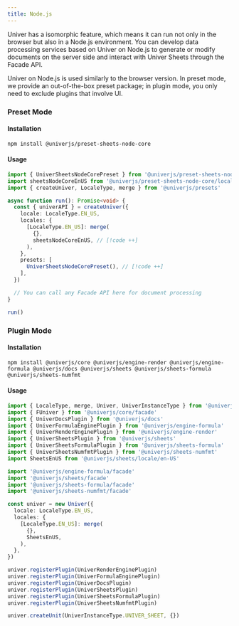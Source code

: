 ```yaml
---
title: Node.js
---
```


Univer has a isomorphic feature, which means it can run not only in the browser but also in a Node.js environment. You can develop data processing services based on Univer on Node.js to generate or modify documents on the server side and interact with Univer Sheets through the Facade API.

<PlaygroundFrame lang="en-US" slug="sheets/node-via-plugin" clickToShow />

Univer on Node.js is used similarly to the browser version. In preset mode, we provide an out-of-the-box preset package; in plugin mode, you only need to exclude plugins that involve UI.

### Preset Mode

#### Installation

```package-install
npm install @univerjs/preset-sheets-node-core
```

#### Usage

```typescript
import { UniverSheetsNodeCorePreset } from '@univerjs/preset-sheets-node-core' // [!code ++]
import sheetsNodeCoreEnUS from '@univerjs/preset-sheets-node-core/locales/en-US' // [!code ++]
import { createUniver, LocaleType, merge } from '@univerjs/presets'

async function run(): Promise<void> {
  const { univerAPI } = createUniver({
    locale: LocaleType.EN_US,
    locales: {
      [LocaleType.EN_US]: merge(
        {},
        sheetsNodeCoreEnUS, // [!code ++]
      ),
    },
    presets: [
      UniverSheetsNodeCorePreset(), // [!code ++]
    ],
  })

  // You can call any Facade API here for document processing
}

run()
```

### Plugin Mode

#### Installation

```package-install
npm install @univerjs/core @univerjs/engine-render @univerjs/engine-formula @univerjs/docs @univerjs/sheets @univerjs/sheets-formula @univerjs/sheets-numfmt
```

#### Usage

```typescript
import { LocaleType, merge, Univer, UniverInstanceType } from '@univerjs/core'
import { FUniver } from '@univerjs/core/facade'
import { UniverDocsPlugin } from '@univerjs/docs'
import { UniverFormulaEnginePlugin } from '@univerjs/engine-formula'
import { UniverRenderEnginePlugin } from '@univerjs/engine-render'
import { UniverSheetsPlugin } from '@univerjs/sheets'
import { UniverSheetsFormulaPlugin } from '@univerjs/sheets-formula'
import { UniverSheetsNumfmtPlugin } from '@univerjs/sheets-numfmt'
import SheetsEnUS from '@univerjs/sheets/locale/en-US'

import '@univerjs/engine-formula/facade'
import '@univerjs/sheets/facade'
import '@univerjs/sheets-formula/facade'
import '@univerjs/sheets-numfmt/facade'

const univer = new Univer({
  locale: LocaleType.EN_US,
  locales: {
    [LocaleType.EN_US]: merge(
      {},
      SheetsEnUS,
    ),
  },
})

univer.registerPlugin(UniverRenderEnginePlugin)
univer.registerPlugin(UniverFormulaEnginePlugin)
univer.registerPlugin(UniverDocsPlugin)
univer.registerPlugin(UniverSheetsPlugin)
univer.registerPlugin(UniverSheetsFormulaPlugin)
univer.registerPlugin(UniverSheetsNumfmtPlugin)

univer.createUnit(UniverInstanceType.UNIVER_SHEET, {})
```
